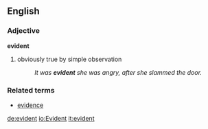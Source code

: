 ==English==
===Adjective===
'''evident'''

#obviously true by simple observation
#:''It was '''evident''' she was angry, after she slammed the door.''

===Related terms===
*[[evidence]]

[[de:evident]]
[[io:Evident]]
[[it:evident]]